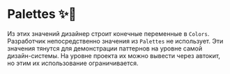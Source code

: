 
<Meta title="Dev / Palettes" />

# Palettes ✨🤖

Из этих значений дизайнер строит конечные переменные в `Colors`. Разработчик непосредственно значения из `Palettes` не использует. Эти значения тянутся для демонстрации паттернов на уровне самой дизайн-системы. На уровне проекта их можно вывести через автокит, но этим их использование ограничивается.

